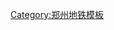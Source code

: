 {{鐵道路線|lua=1|铁道系统=郑州地铁
|模板名稱=郑州地铁4号线
|名稱=[[郑州地铁4号线]]
|代表色={{郑州地铁颜色|4|s}}
|背景顏色=#FFFFFF
|車站列表= 
老鸦陈 ~ 省体育中心 ~ 北二十里铺 ~ 丰庆路 ~ 张家村 ~ 陈寨东 ~ 沙门 ~ 杨君刘 ~ 森林公园北 ~ 清华附中 ~ 龙湖中环北 ~ 龙湖北 ~ 金融岛北 ~ 金融岛南 ~ 龙湖南 ~ 龙湖中环南 ~ 农业东路 ~ 中央商务区 ~ 会展中心 ~ 商鼎路 ~ 东十里铺 ~ 货站街 ~ 七里河 ~ 果树所 ~ 金岱 ~ 姚庄 ~ 郎庄
}}<noinclude>
[[Category:郑州地铁模板]]
</noinclude>